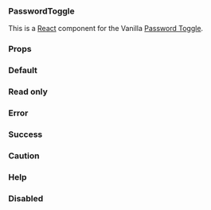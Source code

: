 

<Meta title="PasswordToggle" component={PasswordToggle} />

### PasswordToggle

This is a [React](https://reactjs.org/) component for the Vanilla [Password Toggle](https://docs.vanillaframework.io/base/forms/#password-toggle).

### Props

<ArgsTable of={PasswordToggle} />

### Default

<Canvas>
  <Story name="Default">
    <PasswordToggle id="examplePassword1" label="Password" />
  </Story>
</Canvas>

### Read only

<Canvas>
  <Story name="Read only">
    <PasswordToggle
      id="examplePassword2"
      label="Password"
      readOnly
      value="password"
    />
  </Story>
</Canvas>

### Error

<Canvas>
  <Story name="Error">
    <PasswordToggle
      error="This field is required."
      id="examplePassword3"
      label="Password"
      value="password"
    />
  </Story>
</Canvas>

### Success

<Canvas>
  <Story name="Success">
    <PasswordToggle
      success="Strong password"
      id="examplePassword3"
      label="Password"
      value="password"
    />
  </Story>
</Canvas>

### Caution

<Canvas>
  <Story name="Caution">
    <PasswordToggle
      caution="Weak password"
      id="examplePassword4"
      label="Password"
      value="password"
    />
  </Story>
</Canvas>

### Help

<Canvas>
  <Story name="Help">
    <PasswordToggle
      help="Enter a secure password"
      id="examplePassword5"
      label="Password"
    />
  </Story>
</Canvas>

### Disabled

<Canvas>
  <Story name="Disabled">
    <PasswordToggle
      disabled
      id="examplePassword6"
      label="Password"
      value="password"
    />
  </Story>
</Canvas>
